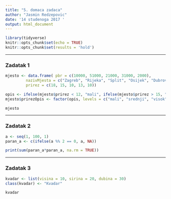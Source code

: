 ```yaml
---
title: "5. domaca zadaca"
author: "Jasmin Redzepovic"
date: '14 studenoga 2017 '
output: html_document
---
```


```r
library(tidyverse)
knitr::opts_chunk$set(echo = TRUE)
knitr::opts_chunk$set(results = 'hold')
```

***

### Zadatak 1

```r
mjesto <- data.frame( pbr = c(10000, 51000, 21000, 31000, 2000),
         nazivMjesta = c("Zagreb", "Rijeka", "Split", "Osijek", "Dubrovnik"),
         prirez = c(18, 15, 10, 13, 10))

opis <- ifelse(mjesto$prirez < 12, "mali", ifelse(mjesto$prirez > 15, "visok", "srednji"))
mjesto$prirezOpis <- factor(opis, levels = c("mali", "srednji", "visok"), ordered = TRUE)

mjesto
```

***

### Zadatak 2

```r
a <- seq(1, 100, 1)
paran_a <- c(ifelse(a %% 2 == 0, a, NA))

print(sum(paran_a*paran_a, na.rm = TRUE))
```

***

### Zadatak 3

```r
kvadar <- list(visina = 10, sirina = 20, dubina = 30)
class(kvadar) <- "Kvadar"

kvadar
```

